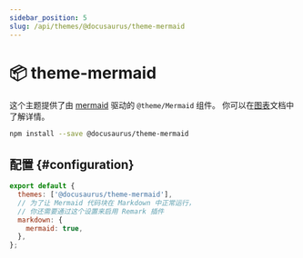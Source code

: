 ```yaml
---
sidebar_position: 5
slug: /api/themes/@docusaurus/theme-mermaid
---
```


# 📦 theme-mermaid

这个主题提供了由 [mermaid](https://mermaid-js.github.io/) 驱动的 `@theme/Mermaid` 组件。 你可以在[图表](../../guides/markdown-features/markdown-features-diagrams.mdx)文档中了解详情。

```bash npm2yarn
npm install --save @docusaurus/theme-mermaid
```

## 配置 {#configuration}

```js title="docusaurus.config.js"
export default {
  themes: ['@docusaurus/theme-mermaid'],
  // 为了让 Mermaid 代码块在 Markdown 中正常运行，
  // 你还需要通过这个设置来启用 Remark 插件
  markdown: {
    mermaid: true,
  },
};
```
